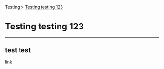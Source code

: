 Testing > [Testing testing 123](/docs/testing-testing-123/)
# Testing testing 123
---
## test test
[link](https://cornhub.com/)
